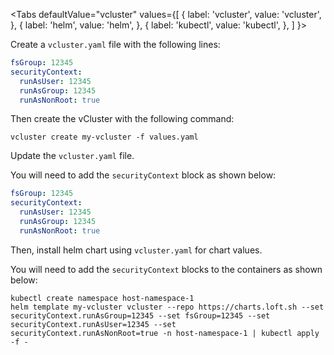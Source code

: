 
<Tabs
  defaultValue="vcluster"
  values={[
    { label: 'vcluster', value: 'vcluster', },
    { label: 'helm', value: 'helm', },
    { label: 'kubectl', value: 'kubectl', },
  ]
}>
<TabItem value="vcluster">

Create a `vcluster.yaml` file with the following lines:

```yaml
fsGroup: 12345
securityContext:
  runAsUser: 12345
  runAsGroup: 12345
  runAsNonRoot: true

```

Then create the vCluster with the following command:
```
vcluster create my-vcluster -f values.yaml
```

</TabItem>
<TabItem value="helm">

Update the `vcluster.yaml` file.

You will need to add the `securityContext` block as shown below:

```yaml
fsGroup: 12345
securityContext:
  runAsUser: 12345
  runAsGroup: 12345
  runAsNonRoot: true
```

Then, install helm chart using `vcluster.yaml` for chart values.

</TabItem>
<TabItem value="kubectl">

You will need to add the `securityContext` blocks to the containers as shown below:

```
kubectl create namespace host-namespace-1
helm template my-vcluster vcluster --repo https://charts.loft.sh --set securityContext.runAsGroup=12345 --set fsGroup=12345 --set securityContext.runAsUser=12345 --set securityContext.runAsNonRoot=true -n host-namespace-1 | kubectl apply -f -
```
</TabItem>
</Tabs>

